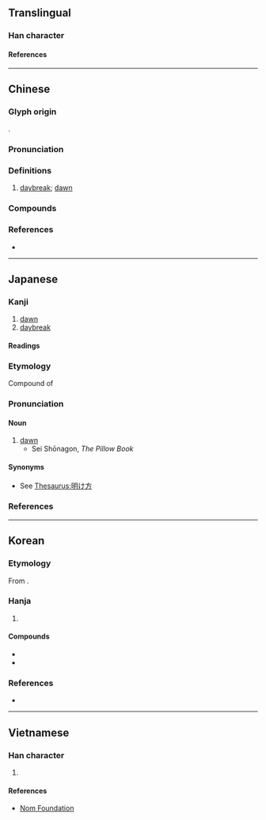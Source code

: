 {{character info}}
==Translingual==

===Han character===
{{Han char|rn=72|rad=日|as=14|sn=18|four=66064|canj=AWLA|ids=⿰日署}}

====References====
{{Han ref|kx=0501.040|dkj=14220|dj=0871.130|hdz=21538.090|uh=66D9}}

----

==Chinese==
{{zh-forms}}

===Glyph origin===
{{Han etym}}
{{Han compound|日|暑|ls=psc|c1=s|c2=p|t1=sun}}.

===Pronunciation===
{{zh-pron
|m=shǔ
|c=cyu5,syu5,syu6
|mn=xm,qz,tw:sú/zz:sí/qz:sìr/qz:sír
|mn_note=Quanzhou: sú, sír - colloquial variants
|mc=y
|oc=y
|cat=n
}}

===Definitions===
{{zh-hanzi}}

# [[daybreak]]; [[dawn]]

===Compounds===
{{zh-der|一線曙光|曙光|曙光乍現|曙後星孤|曙色|一曙|分宵達曙|向曙|啟曙|徹曙|戒曙|拂曙|昏曙|曙天|曙影|曙斗|曙日|曙星|曙暉|曙更|曙月|曙河|曙然|曙煙|曙華|曙角|曙鐘|曙雞|曙霞|曙風|曙體|曙鼓|清曙|煙曙|爽曙|犁曙|發曙|破曙|通曙|連宵徹曙|連昏達曙|逼曙|達曙|遲曙|邌曙|開曙|霞曙}}

===References===
* {{R:yue:Hanzi}}

----

==Japanese==

===Kanji===
{{ja-kanji|grade=|rs=日14}}

# [[dawn]]
# [[daybreak]]

====Readings====
{{ja-readings
|goon=じょ
|kanon=しょ
|kun=あけぼの-
}}

===Etymology===
{{ja-kanjitab|あけぼの|yomi=k}}
Compound of {{compound|ja|明け|tr1=ake|t1=brighten|仄|tr2=hono|t2=faint}}

===Pronunciation===
{{ja-pron|あけぼの|y=k|acc=0|acc_ref=DJR}}

====Noun====
{{ja-noun|あけぼの}}

# [[dawn]] {{gloss|the time when night fades and the morning faintly brightens}}
#* Sei Shōnagon, ''The Pillow Book''
#*: {{ja-usex|'''春は'''あけぼの'''。やうやうしろくなり行く、山ぎはすこしあかりて、むらさきだちたる雲のほそくたなびきたる。|'''はるは'''あけぼの'''。やうやうしろくなり行く、やまぎはすこしあかりて、むらさきだちたるくものほそくたなびきたる。|rom=haru wa akebono. yōyō shiroku nariyuku, yamagiwa sukoshi akarite, murasakidachitaru kumo no hosoku tanabikitaru.|In spring, the dawn – when the slowly paling mountain rim is tinged with red, and wisps of faintly crimson-purple cloud float in the sky}}

====Synonyms====
* See [[Thesaurus:明け方]]

===References===
<references/>

----

==Korean==

===Etymology===
From {{der|ko|ltc|-}} {{ltc-l|曙|id=1}}. {{hanja-hunmong|셔〯|sye|天文#상01B}}

===Hanja===
{{ko-hanja-search}}
{{ko-hanja|새벽|서}}

# {{hanja form of|서|[[dawn]]}}

====Compounds====
{{der-top|Compounds}}
* {{ko-l|서광|曙光}}
* {{ko-l|서경|曙景}}
{{der-bottom}}

===References===
* {{R:hanjadoc|4731}}

----

==Vietnamese==

===Han character===
{{vi-readings|rs=日14|reading=thự}}

# {{rfdef|vi|sort=日14}}

====References====
* [http://nomfoundation.org/common/nom_details.php?codepoint=66d9 Nom Foundation]